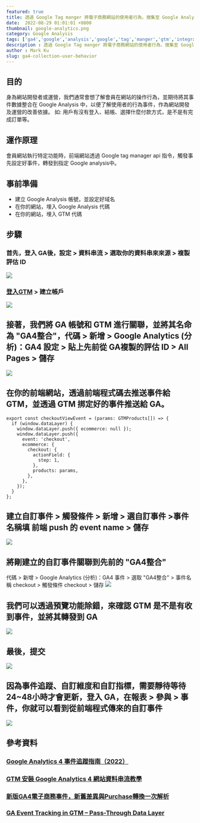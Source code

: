 ```yaml
---
featured: true
title: 透過 Google Tag manger 將電子商務網站的使用者行為，搜集至 Google Analysis ( 本篇採用 GA4 )
date:  2022-08-29 01:01:01 +0800
thumbnail: google-analytics.png
category: Google Analysis
tags: ['ga4','google','analysis','google','tag','manger','gtm','integration']
description : 透過 Google Tag manger 將電子商務網站的使用者行為，搜集至 Google Analysis ( 本篇採用 GA4 )
author : Mark Ku
slug: ga4-collection-user-behavior
---
```

## 目的
身為網站開發者或運營，我們通常會想了解會員在網站的操作行為，並期待將其事件數據整合在 Google Analysis 中，以便了解使用者的行為事件，作為網站開發及運營的改善依據。 如: 用戶有沒有登入、結帳、選擇什麼付款方式，是不是有完成訂單等。

## 運作原理
會員網站執行特定功能時，前端網站透過 Google tag manager api 指令，觸發事先設定好事件，轉發到指定 Google analysis中。

## 事前準備
* 建立 Google Analysis 帳號，並設定好域名
* 在你的網站，埋入 Google Analysis 代碼
* 在你的網站，埋入 GTM 代碼 

## 步驟
### 首先，登入 GA後，設定 > 資料串流 > 選取你的資料串來來源 > 複製評估 ID
![](https://i.imgur.com/QwADcFW.png)
### [登入GTM](https://tagmanager.google.com/#/home) > 建立帳戶
![](https://i.imgur.com/Q6NAP6r.png)

## 接著，我們將 GA 帳號和 GTM 進行關聯，並將其名命為 "GA4整合"，代碼 > 新增 > Google Analytics (分析)：GA4 設定 > 貼上先前從 GA複製的評估 ID > All Pages > 儲存
![](https://i.imgur.com/rNSMGh8.png)

## 在你的前端網站，透過前端程式碼去推送事件給 GTM，並透過 GTM 挷定好的事件推送給 GA。
```
export const checkoutViewEvent = (params: GTMProducts[]) => {
  if (window.dataLayer) {
    window.dataLayer.push({ ecommerce: null });
    window.dataLayer.push({
      event: 'checkout',
      ecommerce: {
        checkout: {
          actionField: {
            step: 1,
          },
          products: params,
        },
      },
    });
  }
};
```
## 建立自訂事件 > 觸發條件 > 新增 > 選自訂事件 >事件名稱填 前端 push 的 event name > 儲存
![](https://i.imgur.com/vWUYcSp.png)

## 將剛建立的自訂事件關聯到先前的 "GA4整合" 
代碼 > 新增 > Google Analytics (分析)：GA4 事件 > 選取 "GA4整合" > 事件名稱 checkout >  觸發條件 checkout > 儲存
![](https://i.imgur.com/oy9K8oi.png)

## 我們可以透過預覽功能除錯，來確認 GTM 是不是有收到事件，並將其轉發到 GA
![](https://i.imgur.com/ICyNMb4.png)

## 最後，提交
![](https://i.imgur.com/dbWjmxo.png)
## 因為事件追蹤、自訂維度和自訂指標，需要靜待等待 24~48小時才會更新，登入 GA，在報表 > 參與 > 事件，你就可以看到從前端程式傳來的自訂事件
![](https://i.imgur.com/FqIhUQN.png)

## 參考資料
### [Google Analytics 4 事件追蹤指南（2022）](https://www.haranhuang.com/google-analytics-4-event-tracking.html?fbclid=IwAR2R-WTqazL3LCTwAN0R-wmRquXLWFk5pBVqONEkfeRQSi17UHM9z9XRwKE)
### [GTM 安裝 Google Analytics 4 網站資料串流教學](https://datasupplied.com/google-tag-manager/setup-ga4-web-stream/?fbclid=IwAR2DW0NRSN9K3wMh6-egb7XjarUQpruZAmKQYeMuCzVw0zVncRy819cU1pA)
### [新版GA4電子商務事件，新舊差異與Purchase轉換一次解析](https://www.bnext.com.tw/article/63984/new-version-of-ga4-e-commerce-events?fbclid=IwAR3EKq9sAYTcoo-xT96MejTLMYAgh45iAmAkOt92GiCFEdjA6VshVac-WJA)
### [GA Event Tracking in GTM – Pass-Through Data Layer](https://mixedanalytics.com/blog/ga-gtm-event-tracking-pass-through-datalayer/)
